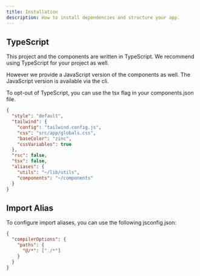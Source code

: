 ```yaml
---
title: Installation
description: How to install dependencies and structure your app.
---
```


## TypeScript

This project and the components are written in TypeScript. We recommend using TypeScript for your project as well.

However we provide a JavaScript version of the components as well. The JavaScript version is available via the cli.

To opt-out of TypeScript, you can use the tsx flag in your components.json file.

```json:components.json
{
  "style": "default",
  "tailwind": {
    "config": "tailwind.config.js",
    "css": "src/app/globals.css",
    "baseColor": "zinc",
    "cssVariables": true
  },
  "rsc": false,
  "tsx": false,
  "aliases": {
    "utils": "~/lib/utils",
    "components": "~/components"
  }
}
```

## Import Alias

To configure import aliases, you can use the following jsconfig.json:

```json:jsconfig.json
{
  "compilerOptions": {
    "paths": {
      "@/*": ["./*"]
    }
  }
}
```
